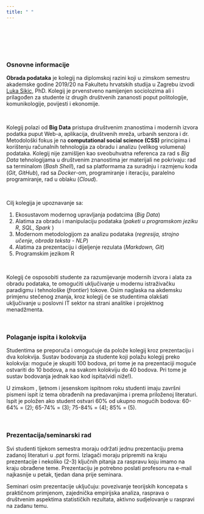 ```yaml
---
title: " "
---
```


<br>
<br>
<br>
<br>

### Osnovne informacije

**Obrada podataka** je kolegij na diplomskoj razini koji u zimskom semestru akademske godine 2019/20 na Fakultetu hrvatskih studija u Zagrebu izvodi [Luka Sikic](https://www.lukasikic.info/), PhD. Kolegij je prvenstveno namijenjen sociolozima ali i prilagođen za studente iz drugih društvenih zananosti poput politologije, komunikologije, povijesti i ekonomije.

<br>

Kolegij polazi od **Big Data** pristupa društvenim znanostima i modernih izvora podatka puput Web-a, aplikacija, društvenih mreža, urbanih senzora i dr. Metodološki fokus je na **computational social science (CSS)** principima i korištenju računalnih tehnologija za obradu i analizu (velikog volumena) podataka. Kolegij nije zamišljen kao sveobuhvatna referenca za rad s *Big Data* tehnologijama u društvenim znanostima jer materijali ne pokrivaju: rad sa terminalom (*Bash Shell*), rad sa platformama za suradnju i razmjenu koda (*Git*, *GitHub*), rad sa *Docker*-om, programiranje i iteraciju, paralelno programiranje, rad u oblaku (*Cloud*). 

<br>

Cilj kolegija je upoznavanje sa:

1) Ekosustavom modernog upravljanja podatcima (*Big Data*)
2) Alatima za obradu i manipulaciju podataka (*paketi u programskom jeziku R*, *SQL*, *Spark* )
3) Modernom metodologijom za analizu podataka (*regresija, strojno učenje, obrada teksta - NLP*)
4) Alatima za prezentaciju i dijeljenje rezulata (*Markdown, Git*)
5) Programskim jezikom R

<br>

Kolegij će osposobiti studente za razumijevanje modernih izvora i alata za obradu podataka, te omogućiti uključivanje u modernu istraživačku paradigmu i tehnološke (*frontier*) tokove. Osim naglaska na akdemsku primjenu stečenog znanja, kroz kolegij će se studentima olakšati uključivanje u poslovni IT sektor na strani analitike i projektnog menadžmenta.

<br>

### Polaganje ispita i kolokvija

Studentima se preporuča i omogućuje da polože kolegij kroz prezentaciju i dva kolokvija. Sustav bodovanja za studente koji polažu kolegij preko kolokvija: moguće je skupiti 100 bodova, pri tome je na prezentaciji moguće ostvariti do 10 bodova, a na svakom kolokviju do 40 bodova. Pri tome je sustav bodovanja jednak kao kod ispita(vidi niže!).

U zimskom , ljetnom i jesenskom ispitnom roku studenti imaju završni pismeni ispit iz tema obrađenih na predavanjima i prema priloženoj literaturi. Ispit je položen ako student ostvari 60% od ukupno mogućih bodova: 60-64% = (2); 65-74% = (3); 75-84% = (4); 85% = (5).

<br>

### Prezentacija/seminarski rad

Svi studenti tijekom semestra moraju održati jednu prezentaciju prema zadanoj literaturi u .ppt formi. Izlagači moraju pripremiti na kraju prezentacije i nekoliko (2-3) ključnih pitanja za raspravu koju imamo na kraju obrađene teme. Prezentaciju je potrebno poslati profesoru na e-mail najkasnije u petak, tjedan dana prije seminara.

Seminari osim prezentacije uključuju: povezivanje teorijskih koncepata s praktičnom primjenom, zajednička empirijska analiza, rasprava o društvenim aspektima statističkih rezultata, aktivno sudjelovanje u raspravi na zadanu temu.






















